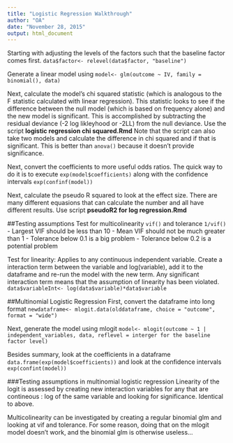 ```yaml
---
title: "Logistic Regression Walkthrough"
author: "OA"
date: "November 28, 2015"
output: html_document
---
```


Starting with adjusting the levels of the factors such that the baseline factor comes first.
`data$factor<- relevel(data$factor, "baseline")`

Generate a linear model using `model<- glm(outcome ~ IV, family = binomial(), data)`

Next, calculate the model's chi squared statistic (which is analogous to the F statistic calculated with linear regression). This statistic looks to see if the difference between the null model (which is based on frequency alone) and the new model is significant. This is accomplished by subtracting the residual deviance (-2 log likleyhood or -2LL) from the null deviance. Use the script **logistic regression chi squared.Rmd** Note that the script can also take two models and calculate the difference in chi squared and if that is significant. This is better than `anova()` because it doesn't provide significance.

Next, convert the coefficients to more useful odds ratios. The quick way to do it is to execute `exp(model$coefficients)` along with the confidence intervals `exp(confinf(model))`

Next, calculate the pseudo R squared to look at the effect size. There are many different equasions that can calculate the number and all have different results. Use script **pseudoR2 for log regression.Rmd**

##Testing assumptions
Test for multicolinearity `vif()` and tolerance `1/vif()`
- Largest VIF should be less than 10
- Mean VIF should not be much greater than 1
- Tolerance below 0.1 is a big problem
- Tolerance below 0.2 is a potential problem

Test for linearity: Applies to any continuous independent variable. Create a interaction term between the variable and log(variable), add it to the dataframe and re-run the model with the new term. Any significant interaction term means that the assumption of linearity has been violated.
`data$variableInt<- log(data$variable)*data$variable`

##Multinomial Logistic Regression
First, convert the dataframe into long format
`newdataframe<- mlogit.data(olddataframe, choice = "outcome", format = "wide")`

Next, generate the model using mlogit
`model<- mlogit(outcome ~ 1 | independent_variables, data, reflevel = interger for the baseline factor level)`

Besides summary, look at the coefficients in a dataframe
`data.frame(exp(model$coefficients))` and look at the confidence intervals `exp(confint(model))`

###Testing assumptions in multinomial logistic regression
Linearity of the logit is assessed by creating new interaction variables for any that are contineous : log of the same variable and looking for significance. Identical to above.

Multicolinearity can be investigated by creating a regular binomial glm and looking at vif and tolerance. For some reason, doing that on the mlogit model doesn't work, and the binomial glm is otherwise useless...